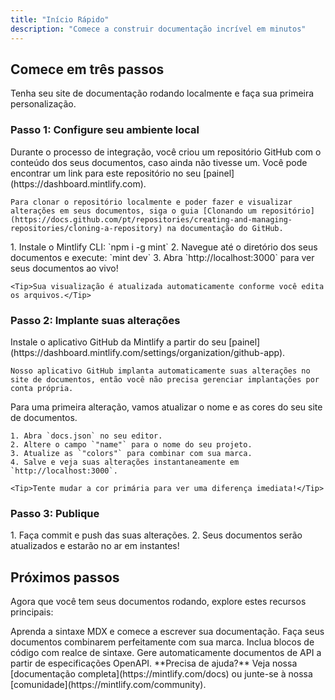 ```yaml
---
title: "Início Rápido"
description: "Comece a construir documentação incrível em minutos"
---
```


## Comece em três passos

Tenha seu site de documentação rodando localmente e faça sua primeira personalização.

### Passo 1: Configure seu ambiente local

<AccordionGroup>
  <Accordion icon="copy" title="Clone seus documentos localmente">
    Durante o processo de integração, você criou um repositório GitHub com o conteúdo dos seus documentos, caso ainda não tivesse um. Você pode encontrar um link para este repositório no seu [painel](https://dashboard.mintlify.com).

    Para clonar o repositório localmente e poder fazer e visualizar alterações em seus documentos, siga o guia [Clonando um repositório](https://docs.github.com/pt/repositories/creating-and-managing-repositories/cloning-a-repository) na documentação do GitHub.
  </Accordion>
  <Accordion icon="rectangle-terminal" title="Inicie o servidor de visualização">
    1. Instale o Mintlify CLI: `npm i -g mint`
    2. Navegue até o diretório dos seus documentos e execute: `mint dev`
    3. Abra `http://localhost:3000` para ver seus documentos ao vivo!

    <Tip>Sua visualização é atualizada automaticamente conforme você edita os arquivos.</Tip>
  </Accordion>
</AccordionGroup>

### Passo 2: Implante suas alterações

<AccordionGroup>
  <Accordion icon="github" title="Instale nosso aplicativo GitHub">
    Instale o aplicativo GitHub da Mintlify a partir do seu [painel](https://dashboard.mintlify.com/settings/organization/github-app).

    Nosso aplicativo GitHub implanta automaticamente suas alterações no site de documentos, então você não precisa gerenciar implantações por conta própria.
</Accordion>
<Accordion icon="palette" title="Atualize o nome e as cores do seu site">
    Para uma primeira alteração, vamos atualizar o nome e as cores do seu site de documentos.

    1. Abra `docs.json` no seu editor.
    2. Altere o campo `"name"` para o nome do seu projeto.
    3. Atualize as `"colors"` para combinar com sua marca.
    4. Salve e veja suas alterações instantaneamente em `http://localhost:3000`.

    <Tip>Tente mudar a cor primária para ver uma diferença imediata!</Tip>
  </Accordion>
</AccordionGroup>

### Passo 3: Publique

<Accordion icon="rocket" title="Publique seus documentos">
  1. Faça commit e push das suas alterações.
  2. Seus documentos serão atualizados e estarão no ar em instantes!
</Accordion>

## Próximos passos

Agora que você tem seus documentos rodando, explore estes recursos principais:

<CardGroup cols={2}>

<Card title="Escrever Conteúdo" icon="pen-to-square" href="/essentials/markdown">
  Aprenda a sintaxe MDX e comece a escrever sua documentação.
</Card>

<Card title="Personalizar estilo" icon="palette" href="/essentials/settings">
  Faça seus documentos combinarem perfeitamente com sua marca.
</Card>

<Card title="Adicionar exemplos de código" icon="square-code" href="/essentials/code">
  Inclua blocos de código com realce de sintaxe.
</Card>

<Card title="Documentação de API" icon="code" href="/api-reference/introduction">
  Gere automaticamente documentos de API a partir de especificações OpenAPI.
</Card>

</CardGroup>

<Note>
  **Precisa de ajuda?** Veja nossa [documentação completa](https://mintlify.com/docs) ou junte-se à nossa [comunidade](https://mintlify.com/community).
</Note>
